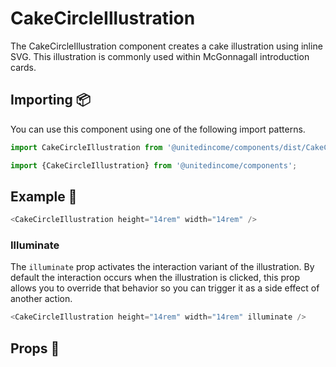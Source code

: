 
# CakeCircleIllustration

The CakeCircleIllustration component creates a cake illustration using inline SVG. This illustration is commonly used within McGonnagall introduction cards.

## Importing 📦

You can use this component using one of the following import patterns.

```javascript
import CakeCircleIllustration from '@unitedincome/components/dist/CakeCircleIllustration';
```

```javascript
import {CakeCircleIllustration} from '@unitedincome/components';
```

## Example 🚀

<Preview>
  <CakeCircleIllustration height="14rem" width="14rem" />
</Preview>

```javascript
<CakeCircleIllustration height="14rem" width="14rem" />
```

### Illuminate

The `illuminate` prop activates the interaction variant of the illustration. By default the interaction occurs when the illustration is clicked, this prop allows you to override that behavior so you can trigger it as a side effect of another action.

<Preview>
  <CakeCircleIllustration height="14rem" width="14rem" illuminate />
</Preview>

```javascript
<CakeCircleIllustration height="14rem" width="14rem" illuminate />
```

## Props 🔧

<Props of={CakeCircleIllustration} />
